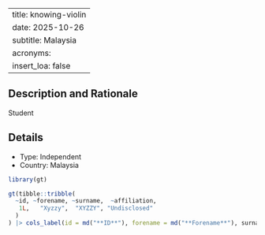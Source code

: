 
---
title: knowing-violin
date: 2025-10-26
subtitle: Malaysia
acronyms:
  insert_loa: false
---

## Description and Rationale

Student

## Details

* Type: Independent
* Country: Malaysia

```r
library(gt)

gt(tibble::tribble(
  ~id, ~forename, ~surname,  ~affiliation,
   1L,   "Xyzzy",  "XYZZY", "Undisclosed"
  )
) |> cols_label(id = md("**ID**"), forename = md("**Forename**"), surname ~ md("**Surname**"), affiliation ~ md("**Affiliation**"))
```
